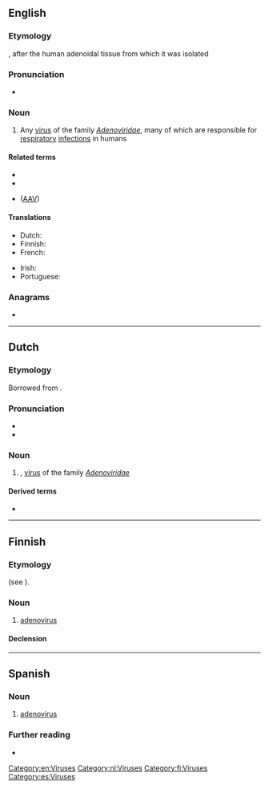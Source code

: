 {{also|adenovírus}}
==English==
{{wikipedia}}
{{wikispecies|Adenoviridae}}

===Etymology===
{{blend|en|adenoid|virus}}, after the human adenoidal tissue from which it was isolated

===Pronunciation===
* {{IPA|en|/əˈdɛnəʊˌvaɪɹəs/}}

===Noun===
{{en-noun}}

# {{lb|en|medicine}} Any [[virus]] of the family ''[[Adenoviridae]]'', many of which are responsible for [[respiratory]] [[infection]]s in humans

====Related terms====
* {{l|en|adenoviral}}
* {{l|en|adeno-associated}}
* {{l|en|adeno-associated virus}} ([[AAV]])

====Translations====
{{trans-top|a virus of the family Adenoviridae}}
* Dutch: {{t|nl|adenovirus|n}}
* Finnish: {{t|fi|adenovirus}}
* French: {{t+|fr|adénovirus|m}}
{{trans-mid}}
* Irish: {{t|ga|adanaivíreas|m}}
* Portuguese: {{t|pt|adenovírus|m}}
{{trans-bottom}}

===Anagrams===
* {{anagrams|en|a=adeinorsuv|indeavours}}

----

==Dutch==

===Etymology===
Borrowed from {{bor|nl|en|adenovirus}}.

===Pronunciation===
* {{IPA|nl|/aːˈdeː.noːˌviː.rʏs/}}
* {{hyphenation|nl|ade|no|vi|rus}}

===Noun===
{{nl-noun|n|-en|-}}

# {{l|en|adenovirus}}, [[virus]] of the family ''[[Adenoviridae]]''

====Derived terms====
* {{l|nl|adenoviraal}}

----

==Finnish==

===Etymology===
{{internationalism|fi}} (see {{cog|en|adenovirus}}).

===Noun===
{{fi-noun}}

# [[#English|adenovirus]]

====Declension====
{{fi-decl-vastaus|adenoviru|a}}

----

==Spanish==

===Noun===
{{es-noun|m}}

# [[#English|adenovirus]]

===Further reading===
* {{R:DRAE}}

[[Category:en:Viruses]]
[[Category:nl:Viruses]]
[[Category:fi:Viruses]]
[[Category:es:Viruses]]